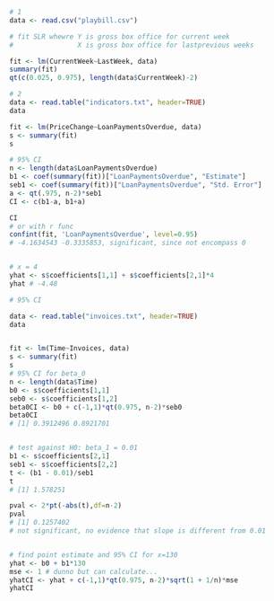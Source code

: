 

```r
# 1
data <- read.csv("playbill.csv")

# fit SLR whewre Y is gross box office for current week 
#                X is gross box office for lastprevious weeks

fit <- lm(CurrentWeek~LastWeek, data)
summary(fit)
qt(c(0.025, 0.975), length(data$CurrentWeek)-2)

```





```r
# 2
data <- read.table("indicators.txt", header=TRUE)
data 

fit <- lm(PriceChange~LoanPaymentsOverdue, data)
s <- summary(fit)
s

# 95% CI
n <- length(data$LoanPaymentsOverdue)
b1 <- coef(summary(fit))["LoanPaymentsOverdue", "Estimate"]
seb1 <- coef(summary(fit))["LoanPaymentsOverdue", "Std. Error"]
a <- qt(.975, n-2)*seb1
CI <- c(b1-a, b1+a)

CI 
# or with r func 
confint(fit, 'LoanPaymentsOverdue', level=0.95)
# -4.1634543 -0.3335853, significant, since not encompass 0


# x = 4 
yhat <- s$coefficients[1,1] + s$coefficients[2,1]*4
yhat # -4.48

# 95% CI
```




```r
data <- read.table("invoices.txt", header=TRUE)
data 


fit <- lm(Time~Invoices, data)
s <- summary(fit)
s
# 95% CI for beta_0
n <- length(data$Time)
b0 <- s$coefficients[1,1]
seb0 <- s$coefficients[1,2]
beta0CI <- b0 + c(-1,1)*qt(0.975, n-2)*seb0
beta0CI 
# [1] 0.3912496 0.8921701


# test against H0: beta_1 = 0.01
b1 <- s$coefficients[2,1]
seb1 <- s$coefficients[2,2]
t <- (b1 - 0.01)/seb1
t
# [1] 1.578251  

pval <- 2*pt(-abs(t),df=n-2)
pval
# [1] 0.1257402
# not significant, no evidence that slope is different from 0.01


# find point estimate and 95% CI for x=130
yhat <- b0 + b1*130
mse <- 1 # dunno but can calculate...
yhatCI <- yhat + c(-1,1)*qt(0.975, n-2)*sqrt(1 + 1/n)*mse
yhatCI
```